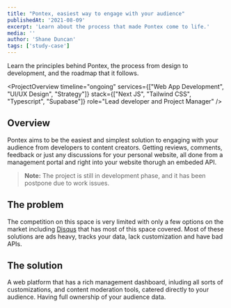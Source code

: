 ```yaml
---
title: "Pontex, easiest way to engage with your audience"
publishedAt: '2021-08-09'
excerpt: 'Learn about the process that made Pontex come to life.'
media: ''
author: 'Shane Duncan'
tags: ['study-case']
---
```


<LiveLinks
  liveDemoURL="https://pontexapp.vercel.app/"
  sourceCodeURL="https://github.com/dshane1903/pontex"
/>

Learn the principles behind Pontex, the process from design to development, and the roadmap that it follows.

<ProjectOverview 
  timeline="ongoing"
  services={["Web App Development", "UI/UX Design", "Strategy"]}
  stack={["Next JS", "Tailwind CSS", "Typescript", "Supabase"]}
  role="Lead developer and Project Manager"
/>

## Overview

Pontex aims to be the easiest and simplest solution to engaging with your audience from developers to content creators. Getting reviews, comments, feedback or just any discussions for your personal website, all done from a management portal and right into your website thorugh an embeded API.

> **Note:** The project is still in development phase, and it has been postpone due to work issues.

## The problem

The competition on this space is very limited with only a few options on the market including [Disqus](https://disqus.com/) that has most of this space covered. Most of these solutions are ads heavy, tracks your data, lack customization and have bad APIs.

## The solution

A web platform that has a rich management dashboard, inluding all sorts of customizations, and content moderation tools, catered directly to your audience. Having full ownership of your audience data.